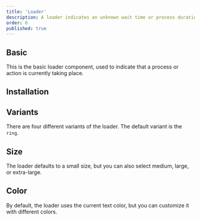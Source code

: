 ```yaml
---
title: 'Loader'
description: A loader indicates an unknown wait time or process duration, keeping users informed and enhancing their experience by providing visual feedback during delays.
order: 6
published: true
---
```


## Basic

This is the basic loader component, used to indicate that a process or action is currently taking place.

<Demo component='statuses/loader-demo' />

## Installation

<Install component='loader' />

## Variants

There are four different variants of the loader. The default variant is the `ring`.

<Demo component='statuses/loader-variant-demo' />

## Size

The loader defaults to a small size, but you can also select medium, large, or extra-large.

<Demo component='statuses/loader-size-demo' />

## Color

By default, the loader uses the current text color, but you can customize it with different colors.

<Demo component='statuses/loader-color-demo' />
